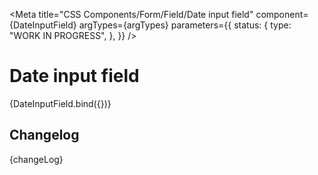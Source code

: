 
<Meta
  title="CSS Components/Form/Field/Date input field"
  component={DateInputField}
  argTypes={argTypes}
  parameters={{
    status: {
      type: "WORK IN PROGRESS",
    },
  }}
/>

# Date input field

<Canvas>
  <Story name="Date input field" args={defaultArgs}>
    {DateInputField.bind({})}
  </Story>
</Canvas>

<ArgsTable story="Date input field" />

## Changelog

<Description>{changeLog}</Description>
